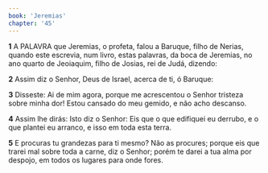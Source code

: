 ```yaml
---
book: 'Jeremias'
chapter: '45'
---
```


**1** A PALAVRA que Jeremias, o profeta, falou a Baruque, filho de Nerias, quando este escrevia, num livro, estas palavras, da boca de Jeremias, no ano quarto de Jeoiaquim, filho de Josias, rei de Judá, dizendo:

**2** Assim diz o Senhor, Deus de Israel, acerca de ti, ó Baruque:

**3** Disseste: Ai de mim agora, porque me acrescentou o Senhor tristeza sobre minha dor! Estou cansado do meu gemido, e não acho descanso.

**4** Assim lhe dirás: Isto diz o Senhor: Eis que o que edifiquei eu derrubo, e o que plantei eu arranco, e isso em toda esta terra.

**5** E procuras tu grandezas para ti mesmo? Não as procures; porque eis que trarei mal sobre toda a carne, diz o Senhor; porém te darei a tua alma por despojo, em todos os lugares para onde fores.
